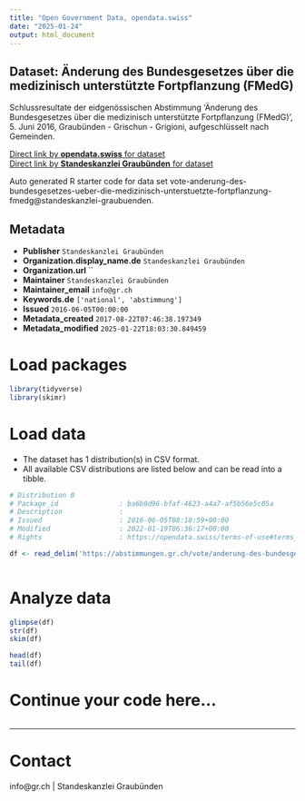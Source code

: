 ```yaml
---
title: "Open Government Data, opendata.swiss"
date: "2025-01-24"
output: html_document
---
```


## Dataset: Änderung des Bundesgesetzes über die medizinisch unterstützte Fortpflanzung (FMedG)

Schlussresultate der eidgenössischen Abstimmung 'Änderung des Bundesgesetzes über die medizinisch unterstützte Fortpflanzung (FMedG)', 5. Juni 2016, Graubünden - Grischun - Grigioni, aufgeschlüsselt nach Gemeinden.

[Direct link by **opendata.swiss** for dataset](https://opendata.swiss/de/dataset/anderung-des-bundesgesetzes-uber-die-medizinisch-unterstutzte-fortpflanzung-fmedg)<br>
[Direct link by **Standeskanzlei Graubünden** for dataset](https://abstimmungen.gr.ch/vote/anderung-des-bundesgesetzes-ueber-die-medizinisch-unterstuetzte-fortpflanzung-fmedg/data)

Auto generated R starter code for data set vote-anderung-des-bundesgesetzes-ueber-die-medizinisch-unterstuetzte-fortpflanzung-fmedg@standeskanzlei-graubuenden.

## Metadata

- **Publisher** `Standeskanzlei Graubünden`
- **Organization.display_name.de** `Standeskanzlei Graubünden`
- **Organization.url** ``
- **Maintainer** `Standeskanzlei Graubünden`
- **Maintainer_email** `info@gr.ch`
- **Keywords.de** `['national', 'abstimmung']`
- **Issued** `2016-06-05T00:00:00`
- **Metadata_created** `2017-08-22T07:46:38.197349`
- **Metadata_modified** `2025-01-22T18:03:30.849459`


# Load packages

```r

library(tidyverse)
library(skimr)

```

# Load data

-   The dataset has 1 distribution(s) in CSV format.
-   All available CSV distributions are listed below and can be read into a tibble.

```r

# Distribution 0
# Package_id               : ba6b0d96-bfaf-4623-a4a7-af5b56e5c05a
# Description              : 
# Issued                   : 2016-06-05T08:18:59+00:00
# Modified                 : 2022-01-19T06:36:17+00:00
# Rights                   : https://opendata.swiss/terms-of-use#terms_by

df <- read_delim('https://abstimmungen.gr.ch/vote/anderung-des-bundesgesetzes-ueber-die-medizinisch-unterstuetzte-fortpflanzung-fmedg/data-csv')



```

# Analyze data

```r

glimpse(df)
str(df)
skim(df)

head(df)
tail(df)

```

# Continue your code here...

```r

```

------------------------------------------------------------------------

# Contact

info@gr.ch | Standeskanzlei Graubünden
